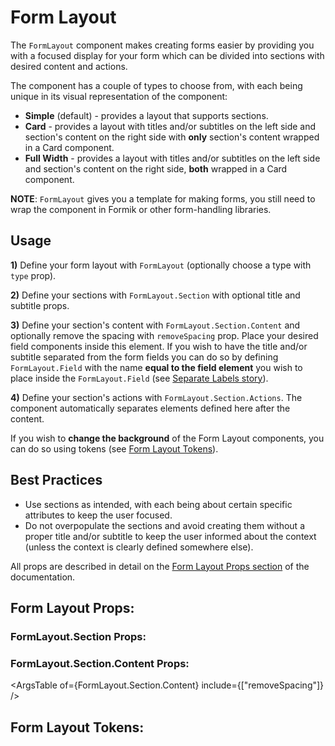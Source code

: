 

# Form Layout

The `FormLayout` component makes creating forms easier by providing you with a focused display for your form which
can be divided into sections with desired content and actions.

The component has a couple of types to choose from, with each being unique in its visual representation of the component:
 - **Simple** (default) - provides a layout that supports sections.
 - **Card** - provides a layout with titles and/or subtitles on the left side and section's content on the right side with **only** section's content wrapped in a Card component.
 - **Full Width** - provides a layout with titles and/or subtitles on the left side and section's content on the right side, **both** wrapped in a Card component.

**NOTE**: `FormLayout` gives you a template for making forms, you still need to wrap the component in Formik or other form-handling libraries.

## Usage

**1)** Define your form layout with `FormLayout` (optionally choose a type with `type` prop).

**2)** Define your sections with `FormLayout.Section` with optional title and subtitle props.

**3)** Define your section's content with `FormLayout.Section.Content` and optionally remove the spacing with `removeSpacing` prop.
Place your desired field components inside this element. If you wish to have the title and/or subtitle separated from the form fields you can do so
by defining `FormLayout.Field` with the name **equal to the field element** you wish to place inside the `FormLayout.Field` (see [Separate Labels story](#separate-labels)).

**4)** Define your section's actions with `FormLayout.Section.Actions`. The component automatically separates elements defined here after the content.

If you wish to **change the background** of the Form Layout components, you can do so using tokens (see [Form Layout Tokens](#form-layout-tokens)).

## Best Practices

- Use sections as intended, with each being about certain specific attributes to keep the user focused.
- Do not overpopulate the sections and avoid creating them without a proper title and/or subtitle to keep the user informed about the context (unless the context is clearly defined somewhere else).

All props are described in detail on the [Form Layout Props section](#form-layout-props)
of the documentation.

<Stories includePrimary={true} />

## Form Layout Props:

<ArgsTable of={FormLayout} />

### FormLayout.Section Props:

<ArgsTable of={FormLayout.Section} />

### FormLayout.Section.Content Props:

<ArgsTable of={FormLayout.Section.Content} include={["removeSpacing"]} />

## Form Layout Tokens:
<ThemeTokens component="FormLayout"/>
